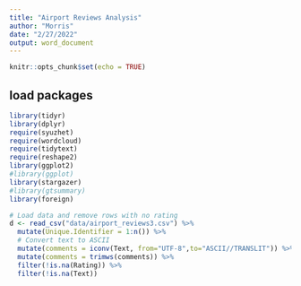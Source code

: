 ```yaml
---
title: "Airport Reviews Analysis"
author: "Morris"
date: "2/27/2022"
output: word_document
---
```


```r
knitr::opts_chunk$set(echo = TRUE)
```

## load packages
```r
library(tidyr)
library(dplyr)
require(syuzhet)
require(wordcloud)
require(tidytext)
require(reshape2)
library(ggplot2)
#library(ggplot)
library(stargazer)
#library(gtsummary)
library(foreign)
```
```r
# Load data and remove rows with no rating
d <- read_csv("data/airport_reviews3.csv") %>% 
  mutate(Unique.Identifier = 1:n()) %>% 
  # Convert text to ASCII
  mutate(comments = iconv(Text, from="UTF-8",to="ASCII//TRANSLIT")) %>% 
  mutate(comments = trimws(comments)) %>% 
  filter(!is.na(Rating)) %>% 
  filter(!is.na(Text))
```